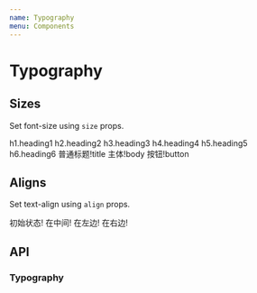 ```yaml
---
name: Typography
menu: Components
---
```



# Typography

## Sizes

Set font-size using `size` props.

<Playground>
	<Typography size="h1">h1.heading1</Typography>
	<Typography size="h2">h2.heading2</Typography>
	<Typography size="h3">h3.heading3</Typography>
	<Typography size="h4">h4.heading4</Typography>
	<Typography size="h5">h5.heading5</Typography>
	<Typography size="h6">h6.heading6</Typography>
	<Typography size="title">普通标题!title</Typography>
	<Typography size="body">主体!body</Typography>
	<Typography size="button">按钮!button</Typography>
</Playground>

## Aligns

Set text-align using `align` props.

<Playground>
	<Typography align="inhert">初始状态!</Typography>
	<Typography align="center">在中间!</Typography>
	<Typography align="left">在左边!</Typography>
	<Typography align="right">在右边!</Typography>
</Playground>

## API

### Typography

<PropsTable of={Typography}/>
